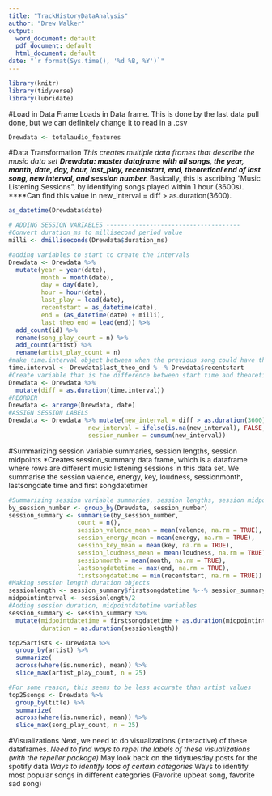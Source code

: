 ```yaml
---
title: "TrackHistoryDataAnalysis"
author: "Drew Walker"
output:
  word_document: default
  pdf_document: default
  html_document: default
date: "`r format(Sys.time(), '%d %B, %Y')`"
---
```


```r
library(knitr)
library(tidyverse)
library(lubridate)
```

#Load in Data Frame
Loads in Data frame. This is done by the last data pull done, but we can definitely change it to read in a .csv 
```r
Drewdata <- totalaudio_features
```

#Data Transformation
*This creates multiple data frames that describe the music data set
**Drewdata: master dataframe with all songs, the year, month, date, day, hour, last_play, recentstart, end, theoretical end of last song, new interval, and session number.
***Basically, this is ascribing "Music Listening Sessions", by identifying songs played within 1 hour (3600s).
****Can find this value in new_interval = diff > as.duration(3600).
```r
as_datetime(Drewdata$date)

# ADDING SESSION VARIABLES -------------------------------------
#Convert duration_ms to millisecond period value 
milli <- dmilliseconds(Drewdata$duration_ms)

#adding variables to start to create the intervals
Drewdata <- Drewdata %>% 
  mutate(year = year(date), 
         month = month(date), 
         day = day(date), 
         hour = hour(date),
         last_play = lead(date), 
         recentstart = as_datetime(date),
         end = (as_datetime(date) + milli),
         last_theo_end = lead(end)) %>%
  add_count(id) %>% 
  rename(song_play_count = n) %>%
  add_count(artist) %>% 
  rename(artist_play_count = n)
#make time.interval object between when the previous song could have theoretically ended and the start of the track played most recently to indicate if there was time after it finished playing or was skipped
time.interval <- Drewdata$last_theo_end %--% Drewdata$recentstart
#Create variable that is the difference between start time and theoretical last time played in duration
Drewdata <- Drewdata %>% 
  mutate(diff = as.duration(time.interval))
#REORDER
Drewdata <- arrange(Drewdata, date) 
#ASSIGN SESSION LABELS 
Drewdata <- Drewdata %>% mutate(new_interval = diff > as.duration(3600),
                      new_interval = ifelse(is.na(new_interval), FALSE, new_interval),
                      session_number = cumsum(new_interval))
```
#Summarizing session variable summaries, session lengths, session midpoints 
*Creates session_summary data frame, which is a dataframe where rows are different music listening sessions in this data set. We summarise the session valence, energy, key, loudness, sessionmonth, lastsongdate time and first songdatetimer
```r
#Summarizing session variable summaries, session lengths, session midpoints 
by_session_number <- group_by(Drewdata, session_number)
session_summary <- summarise(by_session_number,
                   count = n(),
                   session_valence_mean = mean(valence, na.rm = TRUE),
                   session_energy_mean = mean(energy, na.rm = TRUE),
                   session_key_mean = mean(key, na.rm = TRUE),
                   session_loudness_mean = mean(loudness, na.rm = TRUE),
                   sessionmonth = mean(month, na.rm = TRUE),
                   lastsongdatetime = max(end, na.rm = TRUE),
                   firstsongdatetime = min(recentstart, na.rm = TRUE))
#Making session length duration objects
sessionlength <- session_summary$firstsongdatetime %--% session_summary$lastsongdatetime
midpointinterval <- sessionlength/2
#Adding session duration, midpointdatetime variables
session_summary <- session_summary %>% 
  mutate(midpointdatetime = firstsongdatetime + as.duration(midpointinterval),
         duration = as.duration(sessionlength))
```

```r
top25artists <- Drewdata %>% 
  group_by(artist) %>% 
  summarize(
  across(where(is.numeric), mean)) %>% 
  slice_max(artist_play_count, n = 25)
```

```r
#For some reason, this seems to be less accurate than artist values
top25songs <- Drewdata %>% 
  group_by(title) %>% 
  summarize(
  across(where(is.numeric), mean)) %>% 
  slice_max(song_play_count, n = 25)
```

#Visualizations
Next, we need to do visualizations (interactive) of these dataframes.
*Need to find ways to repel the labels of these visualizations (with the repeller package)
*May look back on the tidytuesday posts for the spotify data
*Ways to identify tops of certain categories
*Ways to identify most popular songs in different categories (Favorite upbeat song, favorite sad song) 

